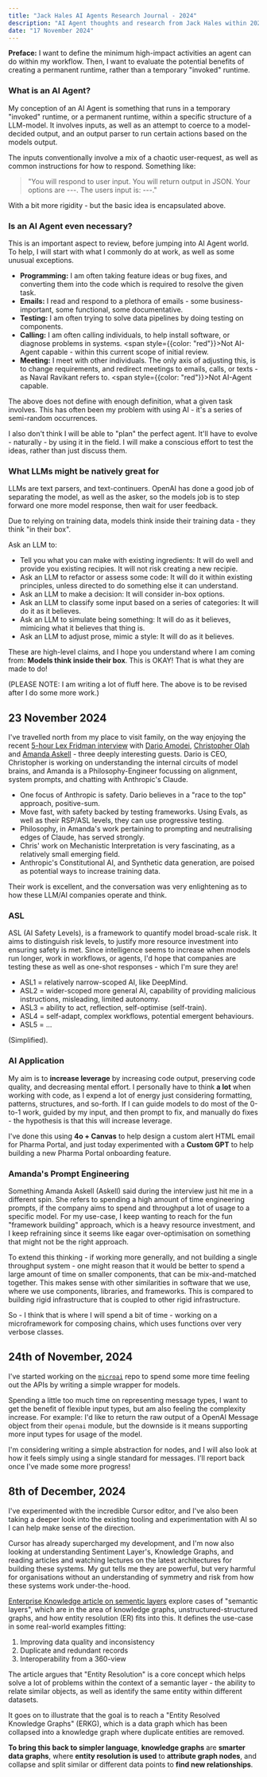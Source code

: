 ```yaml
---
title: "Jack Hales AI Agents Research Journal - 2024"
description: "AI Agent thoughts and research from Jack Hales within 2024."
date: "17 November 2024"
---
```


**Preface:** I want to define the minimum high-impact activities an agent can do within my workflow. Then, I want to evaluate the potential benefits of creating a permanent runtime, rather than a temporary "invoked" runtime.

### What is an AI Agent?

My conception of an AI Agent is something that runs in a temporary "invoked" runtime, or a permanent runtime, within a specific structure of a LLM-model. It involves inputs, as well as an attempt to coerce to a model-decided output, and an output parser to run certain actions based on the models output.

The inputs conventionally involve a mix of a chaotic user-request, as well as common instructions for how to respond. Something like: 

> "You will respond to user input. You will return output in JSON. Your options are ---. The users input is: ---."

With a bit more rigidity - but the basic idea is encapsulated above.

### Is an AI Agent even necessary?

This is an important aspect to review, before jumping into AI Agent world. To help, I will start with what I commonly do at work, as well as some unusual exceptions.

- **Programming:** I am often taking feature ideas or bug fixes, and converting them into the code which is required to resolve the given task.
- **Emails:** I read and respond to a plethora of emails - some business-important, some functional, some documentative.
- **Testing:** I am often trying to solve data pipelines by doing testing on components.
- **Calling:** I am often calling individuals, to help install software, or diagnose problems in systems. <span style={{color: "red"}}>Not AI-Agent capable - within this current scope of initial review.</span>
- **Meeting:** I meet with other individuals. The only axis of adjusting this, is to change requirements, and redirect meetings to emails, calls, or texts - as Naval Ravikant refers to. <span style={{color: "red"}}>Not AI-Agent capable.</span>

The above does not define with enough definition, what a given task involves. This has often been my problem with using AI - it's a series of semi-random occurrences.

I also don't think I will be able to "plan" the perfect agent. It'll have to evolve - naturally - by using it in the field. I will make a conscious effort to test the ideas, rather than just discuss them.

### What LLMs might be natively great for

LLMs are text parsers, and text-continuers. OpenAI has done a good job of separating the model, as well as the asker, so the models job is to step forward one more model response, then wait for user feedback.

Due to relying on training data, models think inside their training data - they think "in their box".

Ask an LLM to:

- Tell you what you can make with existing ingredients: It will do well and provide you existing recipies. It will not risk creating a new recipie.
- Ask an LLM to refactor or assess some code: It will do it within existing principles, unless directed to do something else it can understand.
- Ask an LLM to make a decision: It will consider in-box options.
- Ask an LLM to classify some input based on a series of categories: It will do it as it believes.
- Ask an LLM to simulate being something: It will do as it believes, mimicing what it believes that thing is.
- Ask an LLM to adjust prose, mimic a style: It will do as it believes.

These are high-level claims, and I hope you understand where I am coming from: **Models think inside their box**. This is OKAY! That is what they are made to do!

(PLEASE NOTE: I am writing a lot of fluff here. The above is to be revised after I do some more work.)

## 23 November 2024

I've travelled north from my place to visit family, on the way enjoying the recent [5-hour Lex Fridman interview](https://www.youtube.com/watch?v=ugvHCXCOmm4) with [Dario Amodei](https://darioamodei.com/), [Christopher Olah](https://colah.github.io/about.html) and [Amanda Askell](https://askell.io/) - three deeply interesting guests. Dario is CEO, Christopher is working on understanding the internal circuits of model brains, and Amanda is a Philosophy-Engineer focussing on alignment, system prompts, and chatting with Anthropic's Claude.

- One focus of Anthropic is safety. Dario believes in a "race to the top" approach, positive-sum.
- Move fast, with safety backed by testing frameworks. Using Evals, as well as their RSP/ASL levels, they can use progressive testing.
- Philosophy, in Amanda's work pertaining to prompting and neutralising edges of Claude, has served strongly.
- Chris' work on Mechanistic Interpretation is very fascinating, as a relatively small emerging field.
- Anthropic's Constitutional AI, and Synthetic data generation, are poised as potential ways to increase training data.

Their work is excellent, and the conversation was very enlightening as to how these LLM/AI companies operate and think.

### ASL

ASL (AI Safety Levels), is a framework to quantify model broad-scale risk. It aims to distinguish risk levels, to justify more resource investment into ensuring safety is met. Since intelligence seems to increase when models run longer, work in workflows, or agents, I'd hope that companies are testing these as well as one-shot responses - which I'm sure they are!

- ASL1 = relatively narrow-scoped AI, like DeepMind.
- ASL2 = wider-scoped more general AI, capability of providing malicious instructions, misleading, limited autonomy.
- ASL3 = ability to act, reflection, self-optimise (self-train).
- ASL4 = self-adapt, complex workflows, potential emergent behaviours.
- ASL5 = ...

(Simplified).

### AI Application

My aim is to **increase leverage** by increasing code output, preserving code quality, and decreasing mental effort. I personally have to think **a lot** when working with code, as I expend a lot of energy just considering formatting, patterns, structures, and so-forth. If I can guide models to do most of the 0-to-1 work, guided by my input, and then prompt to fix, and manually do fixes - the hypothesis is that this will increase leverage.

I've done this using **4o + Canvas** to help design a custom alert HTML email for Pharma Portal, and just today experimented with a **Custom GPT** to help building a new Pharma Portal onboarding feature.

### Amanda's Prompt Engineering

Something Amanda Askell (Askell) said during the interview just hit me in a different spin. She refers to spending a high amount of time engineering prompts, if the company aims to spend and throughput a lot of usage to a specific model. For my use-case, I keep wanting to reach for the fun "framework building" approach, which is a heavy resource investment, and I keep refraining since it seems like eagar over-optimisation on something that might not be the right approach.

To extend this thinking - if working more generally, and not building a single throughput system - one might reason that it would be better to spend a large amount of time on smaller components, that can be mix-and-matched together. This makes sense with other similarities in software that we use, where we use components, libraries, and frameworks. This is compared to building rigid infrastructure that is coupled to other rigid infrastructure.

So - I think that is where I will spend a bit of time - working on a microframework for composing chains, which uses functions over very verbose classes.

## 24th of November, 2024

I've started working on the [`microai`](https://github.com/halesyy/microai) repo to spend some more time feeling out the APIs by writing a simple wrapper for models.

Spending a little too much time on representing message types, I want to get the benefit of flexible input types, but am also feeling the complexity increase. For example: I'd like to return the raw output of a OpenAI Message object from their `openai` module, but the downside is it means supporting more input types for usage of the model.

I'm considering writing a simple abstraction for nodes, and I will also look at how it feels simply using a single standard for messages. I'll report back once I've made some more progress!

## 8th of December, 2024

I've experimented with the incredible Cursor editor, and I've also been taking a deeper look into the existing tooling and experimentation with AI so I can help make sense of the direction.

Cursor has already supercharged my development, and I'm now also looking at understanding Sentiment Layer's, Knowledge Graphs, and reading articles and watching lectures on the latest architectures for building these systems. My gut tells me they are powerful, but very harmful for organisations without an understanding of symmetry and risk from how these systems work under-the-hood.

[Enterprise Knowledge article on sementic layers](https://enterprise-knowledge.com/expert-analysis-how-do-i-get-started-with-a-semantic-layer-using-entity-resolution-for-multiple-source-fusion/) explore cases of "semantic layers", which are in the area of knowledge graphs, unstructured-structured graphs, and how entity resolution (ER) fits into this. It defines the use-case in some real-world examples fitting:

1. Improving data quality and inconsistency
2. Duplicate and redundant records
3. Interoperability from a 360-view

The article argues that "Entity Resolution" is a core concept which helps solve a lot of problems within the context of a semantic layer - the ability to relate similar objects, as well as identify the same entity within different datasets.

It goes on to illustrate that the goal is to reach a "Entity Resolved Knowledge Graphs" (ERKG), which is a data graph which has been collapsed into a knowledge graph where duplicate entities are removed.

**To bring this back to simpler language**, **knowledge graphs** are **smarter data graphs**, where **entity resolution is used** to **attribute graph nodes**, and collapse and split similar or different data points to **find new relationships**.